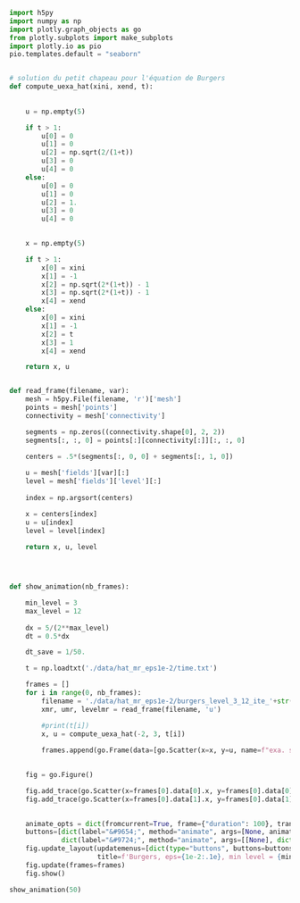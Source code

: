 ```python
import h5py
import numpy as np
import plotly.graph_objects as go
from plotly.subplots import make_subplots
import plotly.io as pio
pio.templates.default = "seaborn"


# solution du petit chapeau pour l'équation de Burgers
def compute_uexa_hat(xini, xend, t):
    
    
    u = np.empty(5)

    if t > 1:
        u[0] = 0
        u[1] = 0
        u[2] = np.sqrt(2/(1+t))
        u[3] = 0
        u[4] = 0
    else:
        u[0] = 0
        u[1] = 0
        u[2] = 1.
        u[3] = 0
        u[4] = 0

    
    x = np.empty(5)

    if t > 1:
        x[0] = xini
        x[1] = -1
        x[2] = np.sqrt(2*(1+t)) - 1
        x[3] = np.sqrt(2*(1+t)) - 1
        x[4] = xend
    else:
        x[0] = xini
        x[1] = -1
        x[2] = t
        x[3] = 1
        x[4] = xend

    return x, u 


def read_frame(filename, var):
    mesh = h5py.File(filename, 'r')['mesh']
    points = mesh['points']
    connectivity = mesh['connectivity']

    segments = np.zeros((connectivity.shape[0], 2, 2))
    segments[:, :, 0] = points[:][connectivity[:]][:, :, 0]

    centers = .5*(segments[:, 0, 0] + segments[:, 1, 0])
    
    u = mesh['fields'][var][:]
    level = mesh['fields']['level'][:]
    
    index = np.argsort(centers)

    x = centers[index]    
    u = u[index]
    level = level[index]
    
    return x, u, level




def show_animation(nb_frames):

    min_level = 3
    max_level = 12
    
    dx = 5/(2**max_level)
    dt = 0.5*dx

    dt_save = 1/50.

    t = np.loadtxt('./data/hat_mr_eps1e-2/time.txt')

    frames = []
    for i in range(0, nb_frames):
        filename = './data/hat_mr_eps1e-2/burgers_level_3_12_ite_'+str(i)+'.h5'
        xmr, umr, levelmr = read_frame(filename, 'u')

        #print(t[i])        
        x, u = compute_uexa_hat(-2, 3, t[i])
        
        frames.append(go.Frame(data=[go.Scatter(x=x, y=u, name=f"exa. sol. (t = {t[i]:.5f})"), go.Scatter(x=xmr, y=umr, name="MR sol.")]))
                      

    fig = go.Figure()

    fig.add_trace(go.Scatter(x=frames[0].data[0].x, y=frames[0].data[0].y, name=f"exa. sol. (t = {t[0]:.3f})"))
    fig.add_trace(go.Scatter(x=frames[0].data[1].x, y=frames[0].data[1].y, mode='markers', name="MR sol. "))

    
    animate_opts = dict(fromcurrent=True, frame={"duration": 100}, transition={"duration": 0})
    buttons=[dict(label="&#9654;", method="animate", args=[None, animate_opts]),
             dict(label="&#9724;", method="animate", args=[[None], dict(mode="immediate")])]
    fig.update_layout(updatemenus=[dict(type="buttons", buttons=buttons, direction="left", x=0.5, y=-0.1)], 
                      title=f'Burgers, eps={1e-2:.1e}, min level = {min_level}, max level ={max_level}', height=650, legend=dict( font=dict(size=16), x=0.01, y=0.97, bgcolor='rgba(0,0,0,0)', tracegroupgap=250, groupclick="toggleitem"), width=1000)
    fig.update(frames=frames)
    fig.show()

show_animation(50)    
```